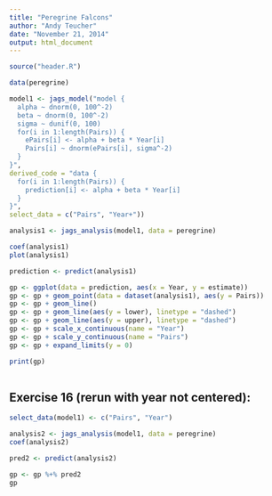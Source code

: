 ```yaml
---
title: "Peregrine Falcons"
author: "Andy Teucher"
date: "November 21, 2014"
output: html_document
---
```


```r
source("header.R")
```

```r
data(peregrine)

model1 <- jags_model("model {
  alpha ~ dnorm(0, 100^-2)
  beta ~ dnorm(0, 100^-2)
  sigma ~ dunif(0, 100)
  for(i in 1:length(Pairs)) {
    ePairs[i] <- alpha + beta * Year[i]
    Pairs[i] ~ dnorm(ePairs[i], sigma^-2)
  }
}",
derived_code = "data {
  for(i in 1:length(Pairs)) {
    prediction[i] <- alpha + beta * Year[i]
  }
}",
select_data = c("Pairs", "Year+"))

analysis1 <- jags_analysis(model1, data = peregrine)

coef(analysis1)
plot(analysis1)

prediction <- predict(analysis1)

gp <- ggplot(data = prediction, aes(x = Year, y = estimate))
gp <- gp + geom_point(data = dataset(analysis1), aes(y = Pairs))
gp <- gp + geom_line()
gp <- gp + geom_line(aes(y = lower), linetype = "dashed")
gp <- gp + geom_line(aes(y = upper), linetype = "dashed")
gp <- gp + scale_x_continuous(name = "Year")
gp <- gp + scale_y_continuous(name = "Pairs")
gp <- gp + expand_limits(y = 0)

print(gp)
                     
```

## Exercise 16 (rerun with year not centered):

```r
select_data(model1) <- c("Pairs", "Year")

analysis2 <- jags_analysis(model1, data = peregrine)
coef(analysis2)

pred2 <- predict(analysis2)

gp <- gp %+% pred2
gp
```


